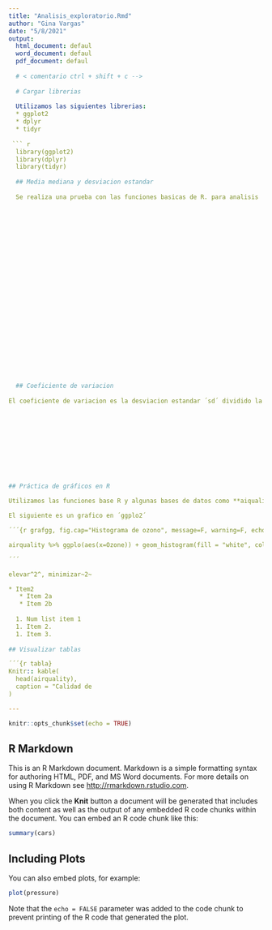 ```yaml
---
title: "Analisis_exploratorio.Rmd"
author: "Gina Vargas"
date: "5/8/2021"
output: 
  html_document: defaul
  word_document: defaul
  pdf_document: defaul
  
  # < comentario ctrl + shift + c -->
  
  # Cargar librerias
  
  Utilizamos las siguientes librerias:
  * ggplot2
  * dplyr
  * tidyr
  
 ``` r
  library(ggplot2)
  library(dplyr)
  library(tidyr)
  
  ## Media mediana y desviacion estandar
  
  Se realiza una prueba con las funciones basicas de R. para analisis    
  
  
  
  
  
  
  
  
  
  
  
  
  
  
  
  
  
  
  
  
  
  
  
  
  ## Coeficiente de variacion
  
El coeficiente de variacion es la desviacion estandar ´sd´ dividido la media ´mean´











## Práctica de gráficos en R

Utilizamos las funciones base R y algunas bases de datos como **aiquality**, realizamos *histogramas* y *diagramas de dispersion*, tambien utilizamos el poderoso paquete ggplot2 <https://ggplot2.tidyverse.org/>

El siguiente es un grafico en ´ggplo2´

´´´{r grafgg, fig.cap="Histograma de ozono", message=F, warning=F, echo=F}

airquality %>% ggplo(aes(x=Ozone)) + geom_histogram(fill = "white", color = "black")+theme_by()

´´´

elevar^2^, minimizar~2~

* Item2
   * Item 2a
   * Item 2b
   
  1. Num list item 1
  1. Item 2.
  1. Item 3.
  
## Visualizar tablas

´´´{r tabla}
Knitr:: kable(
  head(airquality),
  caption = "Calidad de 
)

---
```


```r
knitr::opts_chunk$set(echo = TRUE)
```

## R Markdown

This is an R Markdown document. Markdown is a simple formatting syntax for authoring HTML, PDF, and MS Word documents. For more details on using R Markdown see <http://rmarkdown.rstudio.com>.

When you click the **Knit** button a document will be generated that includes both content as well as the output of any embedded R code chunks within the document. You can embed an R code chunk like this:

```r
summary(cars)
```

## Including Plots

You can also embed plots, for example:

```r
plot(pressure)
```

Note that the `echo = FALSE` parameter was added to the code chunk to prevent printing of the R code that generated the plot.
